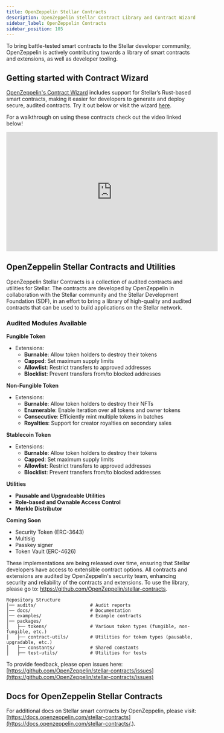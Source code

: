 ```yaml
---
title: OpenZeppelin Stellar Contracts
description: OpenZeppelin Stellar Contract Library and Contract Wizard
sidebar_label: OpenZeppelin Contracts
sidebar_position: 105
---
```


<script async src="https://wizard.openzeppelin.com/build/embed.js"></script>

To bring battle-tested smart contracts to the Stellar developer community, OpenZeppelin is actively contributing towards a library of smart contracts and extensions, as well as developer tooling.

## Getting started with Contract Wizard

[OpenZeppelin's Contract Wizard](https://wizard.openzeppelin.com/stellar) includes support for Stellar’s Rust-based smart contracts, making it easier for developers to generate and deploy secure, audited contracts. Try it out below or visit the wizard [here](https://wizard.openzeppelin.com/stellar).

<oz-wizard data-lang="stellar"></oz-wizard>

For a walkthrough on using these contracts check out the video linked below!

<iframe
  width="560"
  height="315"
  src="https://www.youtube.com/embed/iD7ZspsZLVo?si=TvAo70F1mA0pDWz6&amp;controls=0"
  title="YouTube video player"
  frameborder="0"
  allow="accelerometer; autoplay; clipboard-write; encrypted-media; gyroscope; picture-in-picture; web-share"
  referrerpolicy="strict-origin-when-cross-origin"
  allowfullscreen
></iframe>

## OpenZeppelin Stellar Contracts and Utilities

OpenZeppelin Stellar Contracts is a collection of audited contracts and utilities for Stellar. The contracts are developed by OpenZeppelin in collaboration with the Stellar community and the Stellar Development Foundation (SDF), in an effort to bring a library of high-quality and audited contracts that can be used to build applications on the Stellar network.

### Audited Modules Available

**Fungible Token**

- Extensions:
  - **Burnable**: Allow token holders to destroy their tokens
  - **Capped**: Set maximum supply limits
  - **Allowlist**: Restrict transfers to approved addresses
  - **Blocklist**: Prevent transfers from/to blocked addresses

**Non-Fungible Token**

- Extensions:
  - **Burnable**: Allow token holders to destroy their NFTs
  - **Enumerable**: Enable iteration over all tokens and owner tokens
  - **Consecutive**: Efficiently mint multiple tokens in batches
  - **Royalties**: Support for creator royalties on secondary sales

**Stablecoin Token**

- Extensions:
  - **Burnable**: Allow token holders to destroy their tokens
  - **Capped**: Set maximum supply limits
  - **Allowlist**: Restrict transfers to approved addresses
  - **Blocklist**: Prevent transfers from/to blocked addresses

**Utilities**

- **Pausable and Upgradeable Utilities**
- **Role-based and Ownable Access Control**
- **Merkle Distributor**

**Coming Soon**

- Security Token (ERC-3643)
- Multisig
- Passkey signer
- Token Vault (ERC-4626)

These implementations are being released over time, ensuring that Stellar developers have access to extensible contract options. All contracts and extensions are audited by OpenZeppelin's security team, enhancing security and reliability of the contracts and extensions. To use the library, please go to: https://github.com/OpenZeppelin/stellar-contracts.

```
Repository Structure
│── audits/                    # Audit reports
│── docs/                      # Documentation
│── examples/                  # Example contracts
│── packages/
│   ├── tokens/                # Various token types (fungible, non-fungible, etc.)
│   ├── contract-utils/        # Utilities for token types (pausable, upgradable, etc.)
│   ├── constants/             # Shared constants
│   ├── test-utils/            # Utilities for tests

```

To provide feedback, please open issues here: [https://github.com/OpenZeppelin/stellar-contracts/issues](https://github.com/OpenZeppelin/stellar-contracts/issues)

## Docs for OpenZeppelin Stellar Contracts

For additional docs on Stellar smart contracts by OpenZeppelin, please visit: [https://docs.openzeppelin.com/stellar-contracts](https://docs.openzeppelin.com/stellar-contracts/.).
